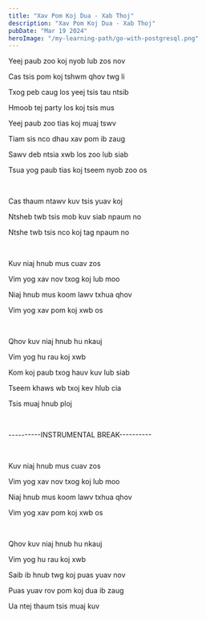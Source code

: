 ```yaml
---
title: "Xav Pom Koj Dua - Xab Thoj"
description: "Xav Pom Koj Dua - Xab Thoj"
pubDate: "Mar 19 2024"
heroImage: "/my-learning-path/go-with-postgresql.png"
---
```


Yeej paub zoo koj nyob lub zos nov

Cas tsis pom koj tshwm qhov twg li

Txog peb caug los yeej tsis tau ntsib

Hmoob tej party los koj tsis mus

Yeej paub zoo tias koj muaj tswv

Tiam sis nco dhau xav pom ib zaug

Sawv deb ntsia xwb los zoo lub siab

Tsua yog paub tias koj tseem nyob zoo os

<br />

Cas thaum ntawv kuv tsis yuav koj

Ntsheb twb tsis mob kuv siab npaum no

Ntshe twb tsis nco koj tag npaum no

<br />

Kuv niaj hnub mus cuav zos

Vim yog xav nov txog koj lub moo

Niaj hnub mus koom lawv txhua qhov

Vim yog xav pom koj xwb os

<br />

Qhov kuv niaj hnub hu nkauj

Vim yog hu rau koj xwb

Kom koj paub txog hauv kuv lub siab

Tseem khaws wb txoj kev hlub cia

Tsis muaj hnub ploj

<br />

----------INSTRUMENTAL BREAK----------

<br />

Kuv niaj hnub mus cuav zos

Vim yog xav nov txog koj lub moo

Niaj hnub mus koom lawv txhua qhov

Vim yog xav pom koj xwb os

<br />

Qhov kuv niaj hnub hu nkauj

Vim yog hu rau koj xwb

Saib ib hnub twg koj puas yuav nov

Puas yuav rov pom koj dua ib zaug

Ua ntej thaum tsis muaj kuv

